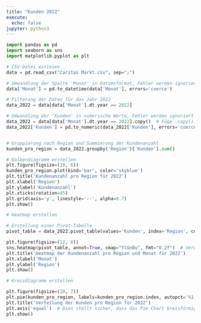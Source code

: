 ```yaml
---
title: "Kunden 2022"
execute:
  echo: false
jupyter: python3
---
```


```python
import pandas as pd
import seaborn as sns
import matplotlib.pyplot as plt

# CSV-Datei einlesen
data = pd.read_csv("Caritas Markt.csv", sep=";")

# Umwandlung der Spalte 'Monat' in Datumsformat, Fehler werden ignoriert
data['Monat'] = pd.to_datetime(data['Monat'], errors='coerce')

# Filterung der Daten für das Jahr 2022
data_2022 = data[data['Monat'].dt.year == 2022]

# Umwandlung der 'Kunden' in numerische Werte, Fehler werden ignoriert
data_2022 = data[data['Monat'].dt.year == 2022].copy()  # Füge .copy() hinzu, um sicherzustellen, dass es sich um eine eigenständige Kopie handelt
data_2022['Kunden'] = pd.to_numeric(data_2022['Kunden'], errors='coerce')


# Gruppierung nach Region und Summierung der Kundenanzahl
kunden_pro_region = data_2022.groupby('Region')['Kunden'].sum()

# Balkendiagramm erstellen
plt.figure(figsize=(10, 6))
kunden_pro_region.plot(kind='bar', color='skyblue')
plt.title('Kundenanzahl pro Region für 2022')
plt.xlabel('Region')
plt.ylabel('Kundenanzahl')
plt.xticks(rotation=45)
plt.grid(axis='y', linestyle='--', alpha=0.7)
plt.show()

# Heatmap erstellen

# Erstellung einer Pivot-Tabelle
pivot_table = data_2022.pivot_table(values='Kunden', index='Region', columns=data_2022['Monat'].dt.month, fill_value=0)

plt.figure(figsize=(12, 8))
sns.heatmap(pivot_table, annot=True, cmap="YlGnBu", fmt="0.2f")  # Verwenden von '0.2f' für zwei Dezimalstellen
plt.title('Heatmap der Kundenanzahl pro Region und Monat für 2022')
plt.xlabel('Monat')
plt.ylabel('Region')
plt.show()

# Kreisdiagramm erstellen

plt.figure(figsize=(10, 7))
plt.pie(kunden_pro_region, labels=kunden_pro_region.index, autopct='%1.1f%%', startangle=140)
plt.title('Verteilung der Kunden pro Region für 2022')
plt.axis('equal')  # Dies stellt sicher, dass das Pie Chart kreisförmig bleibt
plt.show()




```
